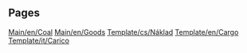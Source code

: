
== Pages ==
[[Main/en/Coal]]
[[Main/en/Goods]]
[[Template/cs/Náklad]]
[[Template/en/Cargo]]
[[Template/it/Carico]]
